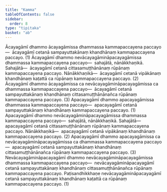 ```yaml
---
title: "Kamma"
tableOfContents: false
sidebar:
  order: 8
type: "tipitaka"
basket: "ab"
---
```



<DynamicBreadcrumb />

<Division number="60">

<Paragraph number="1607">
Ācayagāmī dhammo ācayagāmissa dhammassa kammapaccayena paccayo—  ācayagāmī cetanā sampayuttakānaṃ khandhānaṃ kammapaccayena paccayo. (1)
</Paragraph>

<Paragraph number="1608">
Ācayagāmī dhammo nevācayagāmināpacayagāmissa dhammassa kammapaccayena paccayo—  sahajātā, nānākkhaṇikā. <Emphasis>Sahajātā</Emphasis>—  ācayagāmī cetanā cittasamuṭṭhānānaṃ rūpānaṃ kammapaccayena paccayo. <Emphasis>Nānākkhaṇikā</Emphasis>—  ācayagāmī cetanā vipākānaṃ khandhānaṃ kaṭattā ca rūpānaṃ kammapaccayena paccayo. (2)
</Paragraph>

<Paragraph number="1609">
Ācayagāmī dhammo ācayagāmissa ca nevācayagāmināpacayagāmissa ca dhammassa kammapaccayena paccayo—  ācayagāmī cetanā sampayuttakānaṃ khandhānaṃ cittasamuṭṭhānānañca rūpānaṃ kammapaccayena paccayo. (3)
</Paragraph>

</Division>
<Division number="61">

<Paragraph number="1610">
Apacayagāmī dhammo apacayagāmissa dhammassa kammapaccayena paccayo—  apacayagāmī cetanā sampayuttakānaṃ khandhānaṃ kammapaccayena paccayo. (1)
</Paragraph>

<Paragraph number="1611">
Apacayagāmī dhammo nevācayagāmināpacayagāmissa dhammassa kammapaccayena paccayo—  sahajātā, nānākkhaṇikā. <Emphasis>Sahajātā</Emphasis>—  apacayagāmī cetanā cittasamuṭṭhānānaṃ rūpānaṃ kammapaccayena paccayo. <Emphasis>Nānākkhaṇikā</Emphasis>—  apacayagāmī cetanā vipākānaṃ khandhānaṃ kammapaccayena paccayo. (2)
</Paragraph>

<Paragraph number="1612">
Apacayagāmī dhammo apacayagāmissa ca nevācayagāmināpacayagāmissa ca dhammassa kammapaccayena paccayo—  apacayagāmī cetanā sampayuttakānaṃ khandhānaṃ cittasamuṭṭhānānañca rūpānaṃ kammapaccayena paccayo. (3)
</Paragraph>

<Paragraph number="1613">
Nevācayagāmināpacayagāmī dhammo nevācayagāmināpacayagāmissa dhammassa kammapaccayena paccayo—  nevācayagāmināpacayagāmī cetanā sampayuttakānaṃ khandhānaṃ cittasamuṭṭhānānañca rūpānaṃ kammapaccayena paccayo. Paṭisandhikkhaṇe nevācayagāmināpacayagāmī cetanā sampayuttakānaṃ khandhānaṃ kaṭattā ca rūpānaṃ kammapaccayena paccayo. (1)
</Paragraph>
</Division>